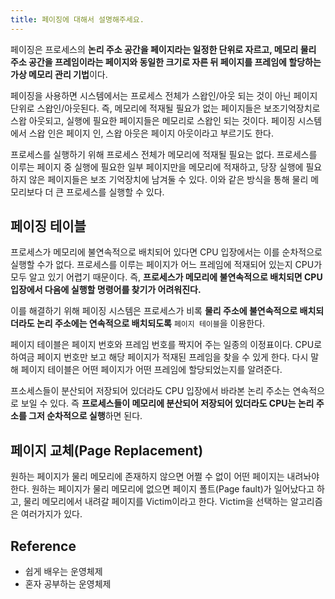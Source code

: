 ```yaml
---
title: 페이징에 대해서 설명해주세요.
---
```



페이징은 프로세스의 **논리 주소 공간을 페이지라는 일정한 단위로 자르고,
메모리 물리 주소 공간을 프레임이라는 페이지와 동일한 크기로 자른 뒤
페이지를 프레임에 할당하는 가상 메모리 관리 기법**이다.

페이징을 사용하면 시스템에서는 프로세스 전체가 스왑인/아웃 되는 것이 아닌
페이지 단위로 스왑인/아웃된다. 즉, 메모리에 적재될 필요가 없는 페이지들은
보조기억장치로 스왑 아웃되고, 실행에 필요한 페이지들은 메모리로 스왑인 되는
것이다. 페이징 시스템에서 스왑 인은 페이지 인, 스왑 아웃은 페이지 아웃이라고
부르기도 한다.

프로세스를 실행하기 위해 프로세스 전체가 메모리에 적재될 필요는 없다.
프로세스를 이루는 페이지 중 실행에 필요한 일부 페이지만을 메모리에 적재하고, 당장
실행에 필요하지 않은 페이지들은 보조 기억장치에 남겨둘 수 있다. 이와 같은 방식을
통해 물리 메모리보다 더 큰 프로세스를 실행할 수 있다.

## 페이징 테이블

프로세스가 메모리에 불연속적으로 배치되어 있다면 CPU 입장에서는 이를 순차적으로 실행할 수가 없다.
프로세스를 이루는 페이지가 어느 프레임에 적재되어 있는지 CPU가 모두 알고 있기 어렵기 때문이다.
즉, **프로세스가 메모리에 불연속적으로 배치되면 CPU 입장에서 다음에 실행할 명령어를 찾기가 어려워진다.**

이를 해결하기 위해 페이징 시스템은 프로세스가 비록 **물리 주소에 불연속적으로 배치되더라도 논리 주소에는
연속적으로 배치되도록** `페이지 테이블`을 이용한다.

페이지 테이블은 페이지 번호와 프레임 번호를 짝지어 주는 일종의 이정표이다. CPU로 하여금 페이지 번호만
보고 해당 페이지가 적재된 프레임을 찾을 수 있게 한다. 다시 말해 페이지 테이블은 어떤 페이지가 어떤
프레임에 할당되었는지를 알려준다.

프소세스들이 분산되어 저장되어 있더라도 CPU 입장에서 바라본 논리 주소는 연속적으로 보일 수 있다.
즉 **프로세스들이 메모리에 분산되어 저장되어 있더라도 CPU는 논리 주소를 그저 순차적으로 실행**하면 된다.

## 페이지 교체(Page Replacement)

원하는 페이지가 물리 메모리에 존재하지 않으면 어쩔 수 없이 어떤 페이지는 내려놔야 한다.
원하는 페이지가 물리 메모리에 없으면 페이지 폴트(Page fault)가 일어났다고 하고, 물리 메모리에서
내려갈 페이지를 Victim이라고 한다. Victim을 선택하는 알고리즘은 여러가지가 있다.

## Reference

- 쉽게 배우는 운영체제
- 혼자 공부하는 운영체제

